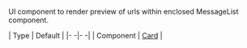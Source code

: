 UI component to render preview of urls within enclosed MessageList component.

| Type | Default |
|- -|- -|
| Component | [Card](/reactnative/ui-components/card) |
